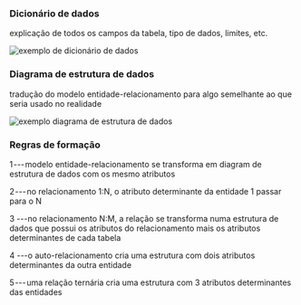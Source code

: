 






### Dicionário de dados

explicação de todos os campos da tabela, tipo de dados, limites, etc.

![exemplo de dicionário de dados](/image/image_185.png)








### Diagrama de estrutura de dados

tradução do modelo entidade-relacionamento para algo semelhante ao que
seria usado no realidade

![exemplo diagrama de estrutura de dados](/image/image_186.png)








### Regras de formação

1 --- modelo entidade-relacionamento se transforma em diagram de
estrutura de dados com os mesmo atributos

2 --- no relacionamento 1:N, o atributo determinante da entidade 1
passar para o N

3 ---no relacionamento N:M, a relação se transforma numa estrutura de
dados que possui os atributos do relacionamento mais os atributos
determinantes de cada tabela

4 ---o auto-relacionamento cria uma estrutura com dois atributos
determinantes da outra entidade

5 --- uma relação ternária cria uma estrutura com 3 atributos
determinantes das entidades



